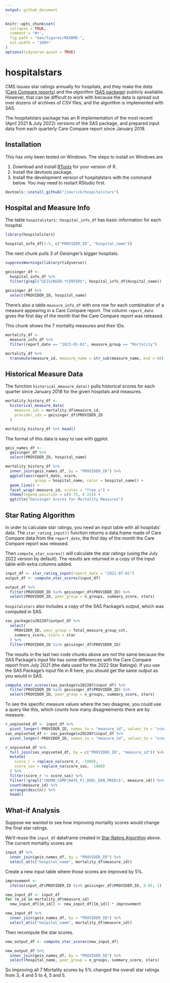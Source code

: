```yaml
---
output: github_document
---
```


<!-- README.md is generated from README.Rmd. Please edit that file -->

```r
knitr::opts_chunk$set(
  collapse = TRUE,
  comment = "#>",
  fig.path = "man/figures/README-",
  out.width = "100%"
)
options(tidyverse.quiet = TRUE)
```

# hospitalstars

<!-- badges: start -->
<!-- badges: end -->

CMS issues star ratings annually for hospitals, and they make the *data* ([Care Compare reports](https://data.cms.gov/provider-data/archived-data/hospitals)) and the *algorithm* ([SAS package](https://qualitynet.cms.gov/inpatient/public-reporting/overall-ratings/sas)) publicly available. However, that can be difficult to work with because the data is spread out over dozens of archives of CSV files, and the algorithm is implemented with SAS.

The hospitalstars package has an R implementation of the most recent (April 2021 & July 2022) versions of the SAS package, and prepared input data from each quarterly Care Compare report since January 2018.

## Installation

This has only been tested on Windows. The steps to install on Windows are

1. Download and install [RTools](https://cran.r-project.org/bin/windows/Rtools/) for your version of R.
2. Install the devtools package.
3. Install the development version of hospitalstars with the command below. You may need to restart RStudio first.

``` r
devtools::install_github("jimurick/hospitalstars")
```

## Hospital and Measure Info

The table `hospitalstars::hospital_info_df` has basic information for each hospital.

```r
library(hospitalstars)

hospital_info_df[1:5, c("PROVIDER_ID", "hospital_name")]
```

The next chunk pulls 3 of Geisinger's bigger hospitals.

```r
suppressWarnings(library(tidyverse))

geisinger_df <-
  hospital_info_df %>%
  filter(grepl("GEISINGER.*CENTER$", hospital_info_df$hospital_name))
  
geisinger_df %>%
  select(PROVIDER_ID, hospital_name)
```

There's also a table `measure_info_df` with one row for each combination of a measure appearing in a Care Compare report. The column `report_date` gives the first day of the month that the Care Compare report was released.

This chunk shows the 7 mortality measures and their IDs.

```r
mortality_df <-
  measure_info_df %>%
  filter(report_date == "2023-01-01", measure_group == "Mortality")

mortality_df %>%
  transmute(measure_id, measure_name = str_sub(measure_name, end = 60))
```



## Historical Measure Data

The function `historical_measure_data()` pulls historical scores for each quarter since January 2018 for the given hospitals and measures.

```r
mortality_history_df <-
  historical_measure_data(
    measure_ids = mortality_df$measure_id,
    provider_ids = geisinger_df$PROVIDER_ID
  )

mortality_history_df %>% head()
```

The format of this data is easy to use with ggplot.

```r
geis_names_df <-
  geisinger_df %>%
  select(PROVIDER_ID, hospital_name)

mortality_history_df %>%
  inner_join(geis_names_df, by = "PROVIDER_ID") %>%
  ggplot(aes(report_date, score,
             group = hospital_name, color = hospital_name)) +
  geom_line() +
  facet_wrap(~measure_id, scales = "free_y") +
  theme(legend.position = c(0.75, 0.15)) +
  ggtitle("Geisinger Scores for Mortality Measures")
```


## Star Rating Algorithm

In order to calculate star ratings, you need an input table with all hospitals' data. The `star_rating_input()` function returns a data.frame made of Care Compare data from the `report_date`, the first day of the month the Care Compare report was released.

Then `compute_star_scores()` will calculate the star ratings (using the July 2022 version by default). The results are returned in a copy of the input table with extra columns added.

```r
input_df <- star_rating_input(report_date = "2021-07-01")
output_df <- compute_star_scores(input_df)

output_df %>%
  filter(PROVIDER_ID %in% geisinger_df$PROVIDER_ID) %>%
  select(PROVIDER_ID, peer_group = n_groups, summary_score, stars)
```

`hospitalstars` also includes a copy of the SAS Package's output, which was computed in SAS.

```r
sas_package$v202207$output_df %>%
  select(
    PROVIDER_ID, peer_group = Total_measure_group_cnt,
    summary_score, stars = star
  ) %>%
  filter(PROVIDER_ID %in% geisinger_df$PROVIDER_ID)
```

The results in the last two code chunks above are not the same because the SAS Package's input file has some differences with the Care Compare report from July 2021 (the data used for the 2022 Star Ratings). If you use the SAS Package's input file in R here, you should get the same output as you would in SAS.

```r
compute_star_scores(sas_package$v202207$input_df) %>%
  filter(PROVIDER_ID %in% geisinger_df$PROVIDER_ID) %>%
  select(PROVIDER_ID, peer_group = n_groups, summary_score, stars)
```

To see the specific measure values where the two disagree, you could use a query like this, which counts how many disagreements there are by measure.

```r
r_unpivoted_df <- input_df %>%
  pivot_longer(-PROVIDER_ID, names_to = "measure_id", values_to = "score_r")
sas_unpivoted_df <- sas_package$v202207$input_df %>%
  pivot_longer(-PROVIDER_ID, names_to = "measure_id", values_to = "score_sas")

r_unpivoted_df %>%
  full_join(sas_unpivoted_df, by = c("PROVIDER_ID", "measure_id")) %>%
  mutate(
    score_r = replace_na(score_r, -1000),
    score_sas = replace_na(score_sas, -1000)
  ) %>%
  filter(score_r != score_sas) %>%
  filter(!grepl("(NUMB_COMP|RATE_P|_DEN|_DEN_PRED)$", measure_id)) %>%
  count(measure_id) %>%
  arrange(desc(n)) %>%
  head()
```



## What-if Analysis

Suppose we wanted to see how improving mortality scores would change the final star ratings.

We'll reuse the `input_df` dataframe created in [Star Rating Algorithm](#star-rating-algorithm) above. The current mortality scores are

```r
input_df %>%
  inner_join(geis_names_df, by = "PROVIDER_ID") %>%
  select_at(c("hospital_name", mortality_df$measure_id))
```

Create a new input table where those scores are improved by 5%.

```r
improvement <-
  ifelse(input_df$PROVIDER_ID %in% geisinger_df$PROVIDER_ID, 0.95, 1)

new_input_df <- input_df
for (m_id in mortality_df$measure_id)
  new_input_df[[m_id]] <- new_input_df[[m_id]] * improvement

new_input_df %>%
  inner_join(geis_names_df, by = "PROVIDER_ID") %>%
  select_at(c("hospital_name", mortality_df$measure_id))
```

Then recompute the star scores.

```r
new_output_df <- compute_star_scores(new_input_df)

new_output_df %>%
  inner_join(geis_names_df, by = "PROVIDER_ID") %>%
  select(hospital_name, peer_group = n_groups, summary_score, stars)
```

So improving all 7 Mortality scores by 5% changed the overall star ratings from 3, 4 and 5 to 4, 5 and 5.



